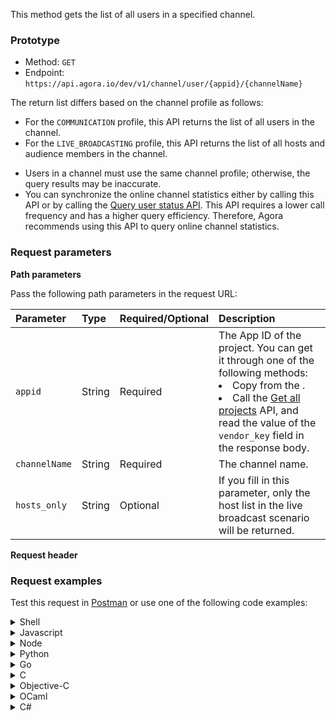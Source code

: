 
This method gets the list of all users in a specified channel.

### Prototype

- Method: `GET`
- Endpoint: `https://api.agora.io/dev/v1/channel/user/{appid}/{channelName}`

The return list differs based on the channel profile as follows:

- For the `COMMUNICATION` profile, this API returns the list of all users in the channel.
- For the `LIVE_BROADCASTING` profile, this API returns the list of all hosts and audience members in the channel.

<Admonition type="info" title="Note"><ul><li>Users in a channel must use the same channel profile; otherwise, the query results may be inaccurate.</li><li>You can synchronize the online channel statistics either by calling this API or by calling the [Query user status API](query-user-status). This API requires a lower call frequency and has a higher query efficiency. Therefore, Agora recommends using this API to query online channel statistics.</li></ul></Admonition>

### Request parameters

**Path parameters**

Pass the following path parameters in the request URL:

| Parameter     | Type   | Required/Optional | Description                                                  |
| :------ | :-----  |:----- | :---------------------- |
| `appid` | String | Required |The App ID of the project. You can get it through one of the following methods:<li>Copy from the <Link to="{{Global.AGORA_CONSOLE_URL}}"><Vg k="CONSOLE" /></Link>.</li><li> Call the [Get all projects](/interactive-live-streaming/reference/agora-console-rest-api#get-all-projects) API, and read the value of the `vendor_key` field in the response body.</li>|
| `channelName` | String | Required | The channel name. |
| `hosts_only` | String |Optional|If you fill in this parameter, only the host list in the live broadcast scenario will be returned.|

**Request header**

<Authorization/>

### Request examples
Test this request in [Postman](https://documenter.getpostman.com/view/6319646/SVSLr9AM#85067b69-dbde-4dca-bd54-2413221844cf) or use one of the following code examples:


<details>
<summary>Shell</summary>

  - <details>
    <summary>curl</summary>

    <CodeBlock language="shell" showLineNumbers>
      {`curl --request GET \\
      --url http://api.sd-rtn.com/dev/v1/channel/user/appid/channelName/hosts_only \\
      --header 'Accept: application/json' \\
      --header 'Authorization: '`}
    </CodeBlock>
    </details>

  - <details>
    <summary>HTTPie</summary>

    <CodeBlock language="shell" showLineNumbers>
      {`http GET http://api.sd-rtn.com/dev/v1/channel/user/appid/channelName/hosts_only \\
      Accept:application/json \\
      Authorization:''\\`}
    </CodeBlock>
    </details>

  - <details>
    <summary>wget</summary>

    <CodeBlock language="shell" showLineNumbers>
      {`wget --quiet \\
      --method GET \\
      --header 'Authorization: '\\
      --header 'Accept: application/json' \\
      --output-document \\
      - http://api.sd-rtn.com/dev/v1/channel/user/appid/channelName/hosts_only`}
    </CodeBlock>
    </details>
</details>


<details>
<summary>Javascript</summary>

  - <details>
    <summary>Fetch</summary>

    <CodeBlock language="js" showLineNumbers>
      {`const url = 'http://api.sd-rtn.com/dev/v1/channel/user/appid/channelName/hosts_only';
    const options = {method: 'GET', headers: {Authorization: '', Accept: 'application/json'}};

    try {
      const response = await fetch(url, options);
      const data = await response.json();
      console.log(data);
    } catch (error) {
      console.error(error);
    }`}
    </CodeBlock>
    </details>

  - <details>
    <summary>XMLHTTPRequest</summary>

    <CodeBlock language="js" showLineNumbers>
      {`const data = null;

    const xhr = new XMLHttpRequest();
    xhr.withCredentials = true;

    xhr.addEventListener('readystatechange', function () {
      if (this.readyState === this.DONE) {
        console.log(this.responseText);
      }
    });

    xhr.open('GET', 'http://api.sd-rtn.com/dev/v1/channel/user/appid/channelName/hosts_only');
    xhr.setRequestHeader('Authorization', '');
    xhr.setRequestHeader('Accept', 'application/json');

    xhr.send(data);`}
    </CodeBlock>
    </details>

  - <details>
    <summary>jQuery</summary>

    <CodeBlock language="js" showLineNumbers>
      {`const settings = {
      async: true,
      crossDomain: true,
      url: 'http://api.sd-rtn.com/dev/v1/channel/user/appid/channelName/hosts_only',
      method: 'GET',
      headers: {
        Authorization: '',
        Accept: 'application/json'
      }
    };

    $.ajax(settings).done(function (response) {
      console.log(response);
    });`}
    </CodeBlock>
    </details>

  - <details>
    <summary>Axios</summary>

    <CodeBlock language="js" showLineNumbers>
      {`import axios from 'axios';

    const options = {
      method: 'GET',
      url: 'http://api.sd-rtn.com/dev/v1/channel/user/appid/channelName/hosts_only',
      headers: {Authorization: '', Accept: 'application/json'}
    };

    try {
      const { data } = await axios.request(options);
      console.log(data);
    } catch (error) {
      console.error(error);
    }`}
    </CodeBlock>
    </details>
</details>

<details>
<summary>Node</summary>

  - <details>
    <summary>Native</summary>

    <CodeBlock language="js" showLineNumbers>
      {`const http = require('http');

    const options = {
      method: 'GET',
      hostname: 'api.sd-rtn.com',
      port: null,
      path: '/dev/v1/channel/user/appid/channelName/hosts_only',
      headers: {
        Authorization: '',
        Accept: 'application/json'
      }
    };

    const req = http.request(options, function (res) {
      const chunks = [];

      res.on('data', function (chunk) {
        chunks.push(chunk);
      });

      res.on('end', function () {
        const body = Buffer.concat(chunks);
        console.log(body.toString());
      });
    });

    req.end();`}
    </CodeBlock>
    </details>

  - <details>
    <summary>Request</summary>

    <CodeBlock language="js" showLineNumbers>
      {`const request = require('request');

    const options = {
      method: 'GET',
      url: 'http://api.sd-rtn.com/dev/v1/channel/user/appid/channelName/hosts_only',
      headers: {Authorization: '', Accept: 'application/json'}
    };

    request(options, function (error, response, body) {
      if (error) throw new Error(error);

      console.log(body);
    });`}
    </CodeBlock>
    </details>

  - <details>
    <summary>Unirest</summary>

    <CodeBlock language="js" showLineNumbers>
      {`const unirest = require('unirest');

    const req = unirest('GET', 'http://api.sd-rtn.com/dev/v1/channel/user/appid/channelName/hosts_only');

    req.headers({
      Authorization: '',
      Accept: 'application/json'
    });

    req.end(function (res) {
      if (res.error) throw new Error(res.error);

      console.log(res.body);
    });`}
    </CodeBlock>
    </details>

  - <details>
    <summary>Fetch</summary>
    <CodeBlock language="js" showLineNumbers>
      {`const fetch = require('node-fetch');

    const url = 'http://api.sd-rtn.com/dev/v1/channel/user/appid/channelName/hosts_only';
    const options = {method: 'GET', headers: {Authorization: '', Accept: 'application/json'}};

    try {
      const response = await fetch(url, options);
      const data = await response.json();
      console.log(data);
    } catch (error) {
      console.error(error);
    }`}
    </CodeBlock>
    </details>

  - <details>
    <summary>Axios</summary>

    <CodeBlock language="js" showLineNumbers>
      {`const axios = require('axios').default;

    const options = {
      method: 'GET',
      url: 'http://api.sd-rtn.com/dev/v1/channel/user/appid/channelName/hosts_only',
      headers: {Authorization: '', Accept: 'application/json'}
    };

    try {
      const { data } = await axios.request(options);
      console.log(data);
    } catch (error) {
      console.error(error);
    }`}
    </CodeBlock>
    </details>
</details>

<details>
<summary>Python</summary>

  - <details>
    <summary>Python 3</summary>

    <CodeBlock language="python" showLineNumbers>
      {`import http.client

    conn = http.client.HTTPConnection("api.sd-rtn.com")

    headers = {
        'Authorization': "",
        'Accept': "application/json"
    }

    conn.request("GET", "/dev/v1/channel/user/appid/channelName/hosts_only", headers=headers)

    res = conn.getresponse()
    data = res.read()

    print(data.decode("utf-8"))`}
    </CodeBlock>
    </details>

  - <details>
    <summary>Requests</summary>

    <CodeBlock language="python" showLineNumbers>
      {`import requests

    url = "http://api.sd-rtn.com/dev/v1/channel/user/appid/channelName/hosts_only"

    headers = {
        "Authorization": "",
        "Accept": "application/json"
    }

    response = requests.get(url, headers=headers)

    print(response.json())`}
    </CodeBlock>
    </details>
</details>

<details>
<summary>Go</summary>

<CodeBlock language="go" showLineNumbers>
  {`package main

  "fmt"
  "net/http"
  "io"
)

func main() {

  url := "http://api.sd-rtn.com/dev/v1/channel/user/appid/channelName/hosts_only"

  req, _ := http.NewRequest("GET", url, nil)

  req.Header.Add("Authorization", "")
  req.Header.Add("Accept", "application/json")

  res, _ := http.DefaultClient.Do(req)

  defer res.Body.Close()
  body, _ := io.ReadAll(res.Body)

  fmt.Println(res)
  fmt.Println(string(body))

}`}
</CodeBlock>
</details>

<details>
<summary>C</summary>
<CodeBlock language="c" showLineNumbers>
  {`CURL *hnd = curl_easy_init();

curl_easy_setopt(hnd, CURLOPT_CUSTOMREQUEST, "GET");
curl_easy_setopt(hnd, CURLOPT_URL, "http://api.sd-rtn.com/dev/v1/channel/user/appid/channelName/hosts_only");

struct curl_slist *headers = NULL;
headers = curl_slist_append(headers, "Authorization: ");
headers = curl_slist_append(headers, "Accept: application/json");
curl_easy_setopt(hnd, CURLOPT_HTTPHEADER, headers);

CURLcode ret = curl_easy_perform(hnd);`}
</CodeBlock>
</details>

<details>
<summary>Objective-C</summary>

<CodeBlock language="objc" showLineNumbers>
  {`#import <Foundation/Foundation.h>

NSDictionary *headers = @{ @"Authorization": @"",
                           @"Accept": @"application/json" };

NSMutableURLRequest *request = [NSMutableURLRequest requestWithURL:[NSURL URLWithString:@"http://api.sd-rtn.com/dev/v1/channel/user/appid/channelName/hosts_only"]
                                                       cachePolicy:NSURLRequestUseProtocolCachePolicy
                                                   timeoutInterval:10.0];
[request setHTTPMethod:@"GET"];
[request setAllHTTPHeaderFields:headers];

NSURLSession *session = [NSURLSession sharedSession];
NSURLSessionDataTask *dataTask = [session dataTaskWithRequest:request
                                            completionHandler:^(NSData *data, NSURLResponse *response, NSError *error) {
                                                if (error) {
                                                    NSLog(@"%@", error);
                                                } else {
                                                    NSHTTPURLResponse *httpResponse = (NSHTTPURLResponse *) response;
                                                    NSLog(@"%@", httpResponse);
                                                }
                                            }];
[dataTask resume];`}
</CodeBlock>
</details>

<details>
<summary>OCaml</summary>

<CodeBlock language="ocaml" showLineNumbers>
  {`open Cohttp_lwt_unix
open Cohttp
open Lwt

let uri = Uri.of_string "http://api.sd-rtn.com/dev/v1/channel/user/appid/channelName/hosts_only" in
let headers = Header.add_list (Header.init ()) [
  ("Authorization", "");
  ("Accept", "application/json");
] in

Client.call ~headers \`GET uri
\>\>= fun (res, body_stream) -\>
  (* Do stuff with the result *)`}
</CodeBlock>
</details>

<details>
<summary>C#</summary>
  - <details>
    <summary>HTTPClient</summary>

    <CodeBlock language="csharp" showLineNumbers>
      {`using System.Net.Http.Headers;
    var client = new HttpClient();
    var request = new HttpRequestMessage
    {
        Method = HttpMethod.Get,
        RequestUri = new Uri("http://api.sd-rtn.com/dev/v1/channel/user/appid/channelName/hosts_only"),
        Headers =
        {
            { "Authorization", "" },
            { "Accept", "application/json" },
        },
    };
    using (var response = await client.SendAsync(request))
    {
        response.EnsureSuccessStatusCode();
        var body = await response.Content.ReadAsStringAsync();
        Console.WriteLine(body);
    }`}
    </CodeBlock>
    </details>

  - <details>
    <summary>RestSharp</summary>

    <CodeBlock language="csharp" showLineNumbers>
      {`var client = new RestClient("http://api.sd-rtn.com/dev/v1/channel/user/appid/channelName/hosts_only");
    var request = new RestRequest(Method.GET);
    request.AddHeader("Authorization", "");
    request.AddHeader("Accept", "application/json");
    IRestResponse response = client.Execute(request);`}
    </CodeBlock>
    </details>
</details>


<details>
<summary>Java</summary>
  - <details>
    <summary>AsyncHttp</summary>

    <CodeBlock language="java" showLineNumbers>
      {`AsyncHttpClient client = new DefaultAsyncHttpClient();
    client.prepare("GET", "http://api.sd-rtn.com/dev/v1/channel/user/appid/channelName/hosts_only")
      .setHeader("Authorization", "")
      .setHeader("Accept", "application/json")
      .execute()
      .toCompletableFuture()
      .thenAccept(System.out::println)
      .join();

    client.close();`}
    </CodeBlock>
    </details>

  - <details>
    <summary>NetHttp</summary>

    <CodeBlock language="java" showLineNumbers>
      {`HttpRequest request = HttpRequest.newBuilder()
        .uri(URI.create("http://api.sd-rtn.com/dev/v1/channel/user/appid/channelName/hosts_only"))
        .header("Authorization", "")
        .header("Accept", "application/json")
        .method("GET", HttpRequest.BodyPublishers.noBody())
        .build();
    HttpResponse<String> response = HttpClient.newHttpClient().send(request, HttpResponse.BodyHandlers.ofString());
    System.out.println(response.body());`}
    </CodeBlock>
    </details>

  - <details>
    <summary>OkHttp</summary>

    <CodeBlock language="java" showLineNumbers>
      {`OkHttpClient client = new OkHttpClient();

    Request request = new Request.Builder()
      .url("http://api.sd-rtn.com/dev/v1/channel/user/appid/channelName/hosts_only")
      .get()
      .addHeader("Authorization", "")
      .addHeader("Accept", "application/json")
      .build();

    Response response = client.newCall(request).execute();`}
    </CodeBlock>
    </details>

  - <details>
    <summary>Unirest</summary>

    <CodeBlock language="java" showLineNumbers>
      {`HttpResponse<String> response = Unirest.get("http://api.sd-rtn.com/dev/v1/channel/user/appid/channelName/hosts_only")
      .header("Authorization", "")
      .header("Accept", "application/json")
      .asString();`}
    </CodeBlock>
    </details>
</details>

<details>
<summary>Http 1.1</summary>

<CodeBlock language="http" showLineNumbers>
  {`GET /dev/v1/channel/user/appid/channelName/hosts_only HTTP/1.1
Authorization:
Accept: application/json
Host: api.sd-rtn.com`}
</CodeBlock>
</details>

<details>
<summary>Clojure</summary>

<CodeBlock language="clojure" showLineNumbers>
  {`(require '[clj-http.client :as client])

(client/get "http://api.sd-rtn.com/dev/v1/channel/user/appid/channelName/hosts_only" {:headers {:Authorization ""}
                                                                                      :accept :json})`}
</CodeBlock>
</details>

<details>
<summary>Kotlin</summary>

<CodeBlock language="kotlin" showLineNumbers>
  {`val client = OkHttpClient()

val request = Request.Builder()
  .url("http://api.sd-rtn.com/dev/v1/channel/user/appid/channelName/hosts_only")
  .get()
  .addHeader("Authorization", "")
  .addHeader("Accept", "application/json")
  .build()

val response = client.newCall(request).execute()`}
</CodeBlock>
</details>


<details>
<summary>PHP</summary>
  - <details>
    <summary>cURL</summary>

    <CodeBlock language="php" showLineNumbers>
      {`<?php

    $curl = curl_init();

    curl_setopt_array($curl, [
      CURLOPT_URL => "http://api.sd-rtn.com/dev/v1/channel/user/appid/channelName/hosts_only",
      CURLOPT_RETURNTRANSFER => true,
      CURLOPT_ENCODING => "",
      CURLOPT_MAXREDIRS => 10,
      CURLOPT_TIMEOUT => 30,
      CURLOPT_HTTP_VERSION => CURL_HTTP_VERSION_1_1,
      CURLOPT_CUSTOMREQUEST => "GET",
      CURLOPT_HTTPHEADER => [
        "Accept: application/json",
        "Authorization: "
      ],
    ]);

    $response = curl_exec($curl);
    $err = curl_error($curl);

    curl_close($curl);

    if ($err) {
      echo "cURL Error #:" . $err;
    } else {
      echo $response;
    }`}
    </CodeBlock>
    </details>

  - <details>
    <summary>Guzzle</summary>

    <CodeBlock language="php" showLineNumbers>
      {`<?php

    $client = new \GuzzleHttp\Client();

    $response = $client->request('GET', 'http://api.sd-rtn.com/dev/v1/channel/user/appid/channelName/hosts_only', [
      'headers' => [
        'Accept' => 'application/json',
        'Authorization' => '',
      ],
    ]);

    echo $response->getBody();`}
    </CodeBlock>
    </details>
</details>

<details>
<summary>PowerShell</summary>
  - <details>
    <summary>WebRequest</summary>

    <CodeBlock language="shell" showLineNumbers>
      {`$headers=@{}
    $headers.Add("Authorization", "")
    $headers.Add("Accept", "application/json")
    $response = Invoke-WebRequest -Uri 'http://api.sd-rtn.com/dev/v1/channel/user/appid/channelName/hosts_only' -Method GET -Headers $headers`}
    </CodeBlock>
    </details>

 -  <details>
    <summary>RestMethod</summary>

    <CodeBlock language="shell" showLineNumbers>
      {`$headers=@{}
    $headers.Add("Authorization", "")
    $headers.Add("Accept", "application/json")
    $response = Invoke-RestMethod -Uri 'http://api.sd-rtn.com/dev/v1/channel/user/appid/channelName/hosts_only' -Method GET -Headers $headers`}
    </CodeBlock>
    </details>
</details>

<details>
<summary>R</summary>

<CodeBlock language="r" showLineNumbers>
  {`library(httr)

url \<- "http://api.sd-rtn.com/dev/v1/channel/user/appid/channelName/hosts_only"

response <- VERB("GET", url, add_headers('Authorization' = ''), content_type("application/json"), accept("application/json"))

content(response, "text")`}
</CodeBlock>
</details>

<details>
<summary>Ruby</summary>
<CodeBlock language="ruby" showLineNumbers>
  {`require 'uri'
require 'net/http'

url = URI("http://api.sd-rtn.com/dev/v1/channel/user/appid/channelName/hosts_only")

http = Net::HTTP.new(url.host, url.port)

request = Net::HTTP::Get.new(url)
request["Authorization"] = ''
request["Accept"] = 'application/json'

response = http.request(request)
puts response.read_body`}
</CodeBlock>
</details>

<details>
<summary>Swift</summary>
<CodeBlock language="swift" showLineNumbers>
  {`import Foundation

let headers = [
  "Authorization": "",
  "Accept": "application/json"
]

let request = NSMutableURLRequest(url: NSURL(string: "http://api.sd-rtn.com/dev/v1/channel/user/appid/channelName/hosts_only")! as URL,
                                        cachePolicy: .useProtocolCachePolicy,
                                    timeoutInterval: 10.0)
request.httpMethod = "GET"
request.allHTTPHeaderFields = headers

let session = URLSession.shared
let dataTask = session.dataTask(with: request as URLRequest, completionHandler: { (data, response, error) -> Void in
  if (error != nil) {
    print(error as Any)
  } else {
    let httpResponse = response as? HTTPURLResponse
    print(httpResponse)
  }
})

dataTask.resume()`}
</CodeBlock>
</details>

### Response parameters

For details about possible response status codes, see [Response status codes](../../response-status-code).

If the status code is not `200`, the request fails. See the `message` field in the response body for the reason for this failure.

If the status code is `200`, the request succeeds, and the response body includes the following parameters:

| Parameter | Type    | Description                                                  |
| :-------- | :------ | :----------------------------------------------------------- |
| `success` | Boolean | The state of this request:<li>`true`: Success.</li><li>`false`: Reserved for future use.</li> |
| `data`    | Object  | User information, including the following fields: <ul><li>`channel_exist`: Boolean. Whether the specified channel exists:<ul><li>`true`: The channel exists.</li><li>`false`: The channel does not exist.</li></ul>**Note**: All other fields are not returned when the value of `channel_exist` is `false`.</li><li>`mode`: Number. The channel profile:<ul><li>`1`：The `COMMUNICATION` profile.</li><li>`2`: The `LIVE_BROADCASTING` profile.</li></ul></li><li>`total`: Number. The total number of the users in the channel. This field is returned only when `mode` is `1`.</li><li>`users`: Array. User IDs of all users in the channel. This field is returned only when `mode` is `1`.</li><li>`broadcasters`：Array. User IDs of all hosts in the channel. This field is returned only when `mode` is `2`.</li><li>`audience`: Array. User IDs of the first 10,000 audience members in the channel. This field is returned only when `mode` is `2` and the `hosts_only` parameter is not filled in.</li><li>`audience_total`: Number. The total number of audience members in the channel. This field is returned only when `mode` is `2` and the `hosts_only` parameter is not filled in.</li></ul> |

### Response example

The following is a response example for a successful request:

**In `COMMUNICATION` profile**

<CodeBlock language="json" showLineNumbers>
  {`{
  "success": true,
  "data": {
    "channel_exist": true,
    "mode": 1,
    "total": 1,
    "users": [
      906218805
    ]
  }
}`}
</CodeBlock>

**In `LIVE_BROADCASTING` profile**

<CodeBlock language="json" showLineNumbers>
  {`{
    "success": true,
    "data": {
        "channel_exist": true,
        "mode": 2,
        "broadcasters": [
            2206227541,
            2845863044
        ],
        "audience": [
            906219905
        ],
        "audience_total": 1
    }
}`}
</CodeBlock>
